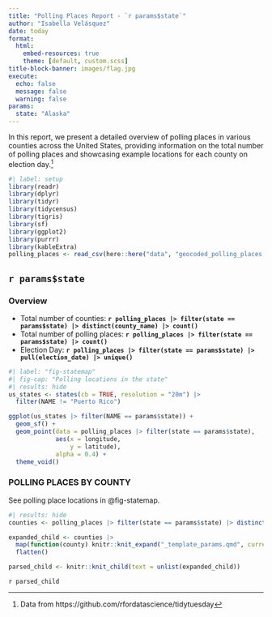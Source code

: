 ```yaml
---
title: "Polling Places Report - `r params$state`"
author: "Isabella Velásquez"
date: today
format:
  html:
    embed-resources: true
    theme: [default, custom.scss]
title-block-banner: images/flag.jpg
execute:
  echo: false
  message: false
  warning: false
params:
  state: "Alaska"
---
```


In this report, we present a detailed overview of polling places in various counties across the United States, providing information on the total number of polling places and showcasing example locations for each county on election day.[^1]

[^1]: Data from https://github.com/rfordatascience/tidytuesday

```r
#| label: setup
library(readr)
library(dplyr)
library(tidyr)
library(tidycensus)
library(tigris)
library(sf)
library(ggplot2)
library(purrr)
library(kableExtra)
polling_places <- read_csv(here::here("data", "geocoded_polling_places.csv"))
```

## `r params$state`

### Overview

:::: {layout-ncol="2"}
::: {}

* Total number of counties: **`r polling_places |> filter(state == params$state) |> distinct(county_name) |> count()`**
* Total number of polling places: **`r polling_places |> filter(state == params$state) |> count()`**
* Election Day: **`r polling_places |> filter(state == params$state) |> pull(election_date) |> unique()`**

:::

::: {}

```r
#| label: "fig-statemap"
#| fig-cap: "Polling locations in the state"
#| results: hide
us_states <- states(cb = TRUE, resolution = "20m") |>
  filter(NAME != "Puerto Rico")

ggplot(us_states |> filter(NAME == params$state)) +
  geom_sf() +
  geom_point(data = polling_places |> filter(state == params$state),
             aes(x = longitude,
                 y = latitude),
             alpha = 0.4) +
  theme_void() 
```

:::
::::

### POLLING PLACES BY COUNTY

See polling place locations in @fig-statemap.

```r
#| results: hide
counties <- polling_places |> filter(state == params$state) |> distinct(county_name) |> pull()

expanded_child <- counties |> 
  map(function(county) knitr::knit_expand("_template_params.qmd", current_county = county))  |> 
  flatten()

parsed_child <- knitr::knit_child(text = unlist(expanded_child))
```

`r parsed_child`